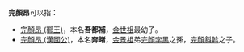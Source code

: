 '''完顏昂'''可以指：
*[[完顏昂_(鄆王)|完顏昂 (鄆王)]]，本名'''吾都補'''，[[金世祖|金世祖]]最幼子。
*[[完顏昂_(漢國公)|完顏昂 (漢國公)]]，本名'''奔睹'''，[[金景祖|金景祖]]弟[[完顏孛黑|完顏孛黑]]之孫，[[完顏斜斡|完顏斜斡]]之子。
{{disambig|Cat=三字完颜姓人名消歧义}}